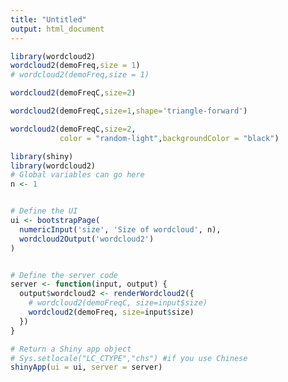 ```yaml
---
title: "Untitled"
output: html_document
---
```


```r
library(wordcloud2)
wordcloud2(demoFreq,size = 1)
# wordcloud2(demoFreq,size = 1)
```


```r
wordcloud2(demoFreqC,size=2)

wordcloud2(demoFreqC,size=1,shape='triangle-forward')

wordcloud2(demoFreqC,size=2,
           color = "random-light",backgroundColor = "black")
```


```r
library(shiny)
library(wordcloud2)
# Global variables can go here
n <- 1


# Define the UI
ui <- bootstrapPage(
  numericInput('size', 'Size of wordcloud', n),
  wordcloud2Output('wordcloud2')
)


# Define the server code
server <- function(input, output) {
  output$wordcloud2 <- renderWordcloud2({
    # wordcloud2(demoFreqC, size=input$size)
    wordcloud2(demoFreq, size=input$size)
  })
}

# Return a Shiny app object
# Sys.setlocale("LC_CTYPE","chs") #if you use Chinese
shinyApp(ui = ui, server = server)

```

